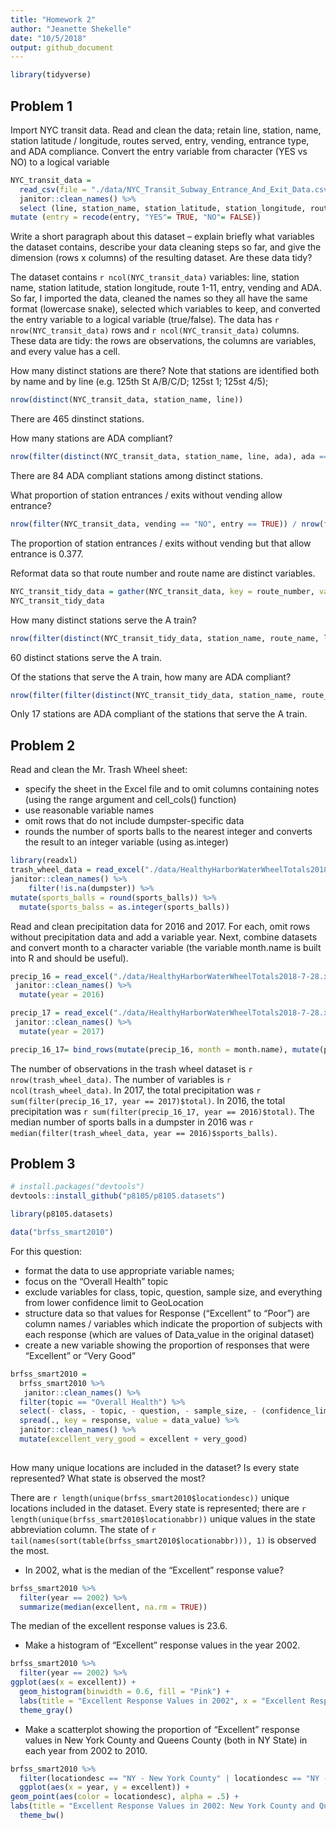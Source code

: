 ```yaml
---
title: "Homework 2"
author: "Jeanette Shekelle"
date: "10/5/2018"
output: github_document
---
```

```r
library(tidyverse)
```

## Problem 1


Import NYC transit data. Read and clean the data; retain line, station, name, station latitude / longitude, routes served, entry, vending, entrance type, and ADA compliance. Convert the entry variable from character (YES vs NO) to a logical variable

```r
NYC_transit_data = 
  read_csv(file = "./data/NYC_Transit_Subway_Entrance_And_Exit_Data.csv") %>%
  janitor::clean_names() %>%
  select (line, station_name, station_latitude, station_longitude, route1, route2, route3, route4, route5, route6, route7, route8, route9, route10, route11, entry, vending, ada) %>%
mutate (entry = recode(entry, "YES"= TRUE, "NO"= FALSE))

```


Write a short paragraph about this dataset – explain briefly what variables the dataset contains, describe your data cleaning steps so far, and give the dimension (rows x columns) of the resulting dataset. Are these data tidy?

The dataset contains `r ncol(NYC_transit_data)` variables: line, station name, station latitude, station longitude, route 1-11, entry, vending and ADA. So far, I imported the data, cleaned the names so they all have the same format (lowercase snake), selected which variables to keep, and converted the entry variable to a logical variable (true/false). The data has `r nrow(NYC_transit_data)` rows and `r ncol(NYC_transit_data)` columns. These data are tidy: the rows are observations, the columns are variables, and every value has a cell. 


How many distinct stations are there? Note that stations are identified both by name and by line (e.g. 125th St A/B/C/D; 125st 1; 125st 4/5);
```r
nrow(distinct(NYC_transit_data, station_name, line))
```

There are 465 dinstinct stations. 



How many stations are ADA compliant?

```r
nrow(filter(distinct(NYC_transit_data, station_name, line, ada), ada == TRUE))
```

There are 84 ADA compliant stations among distinct stations. 



What proportion of station entrances / exits without vending allow entrance?

```r
nrow(filter(NYC_transit_data, vending == "NO", entry == TRUE)) / nrow(filter(NYC_transit_data, vending == "NO"))
```

The proportion of station entrances / exits without vending but that allow entrance is 0.377. 



Reformat data so that route number and route name are distinct variables. 

```r
NYC_transit_tidy_data = gather(NYC_transit_data, key = route_number, value = route_name, route1:route11)
NYC_transit_tidy_data
```



How many distinct stations serve the A train? 

```r
nrow(filter(distinct(NYC_transit_tidy_data, station_name, route_name, line), route_name == "A"))
```

60 distinct stations serve the A train. 



Of the stations that serve the A train, how many are ADA compliant?

```r
nrow(filter(filter(distinct(NYC_transit_tidy_data, station_name, route_name, line, ada), route_name == "A"), ada == TRUE))
```

Only 17 stations are ADA compliant of the stations that serve the A train.




## Problem 2


Read and clean the Mr. Trash Wheel sheet:

- specify the sheet in the Excel file and to omit columns containing notes (using the range argument and cell_cols() function)
- use reasonable variable names
- omit rows that do not include dumpster-specific data
- rounds the number of sports balls to the nearest integer and converts the result to an integer variable (using  as.integer)


```r
library(readxl)
trash_wheel_data = read_excel("./data/HealthyHarborWaterWheelTotals2018-7-28.xlsx", "Mr. Trash Wheel", range = "A2:N338")  %>% 
janitor::clean_names() %>% 
    filter(!is.na(dumpster)) %>% 
mutate(sports_balls = round(sports_balls)) %>% 
  mutate(sports_balss = as.integer(sports_balls))
```


Read and clean precipitation data for 2016 and 2017. For each, omit rows without precipitation data and add a variable year. Next, combine datasets and convert month to a character variable (the variable  month.name is built into R and should be useful).

```r
precip_16 = read_excel("./data/HealthyHarborWaterWheelTotals2018-7-28.xlsx", "2016 Precipitation", range = "A2:B14")  %>% 
 janitor::clean_names() %>% 
  mutate(year = 2016)

precip_17 = read_excel("./data/HealthyHarborWaterWheelTotals2018-7-28.xlsx", "2017 Precipitation", range = "A2:B14")  %>% 
 janitor::clean_names() %>% 
  mutate(year = 2017)

precip_16_17= bind_rows(mutate(precip_16, month = month.name), mutate(precip_17, month = month.name))

```

The number of observations in the trash wheel dataset is `r nrow(trash_wheel_data)`. The number of variables is `r ncol(trash_wheel_data)`. In 2017, the total precipitation was `r sum(filter(precip_16_17, year == 2017)$total)`. In 2016, the total precipitation was `r sum(filter(precip_16_17, year == 2016)$total)`. The median number of sports balls in a dumpster in 2016 was `r median(filter(trash_wheel_data, year == 2016)$sports_balls)`. 



## Problem 3

```r
# install.packages("devtools")
devtools::install_github("p8105/p8105.datasets")
```

```r
library(p8105.datasets)
```

```r
data("brfss_smart2010")
```

For this question:

- format the data to use appropriate variable names;
- focus on the “Overall Health” topic
- exclude variables for class, topic, question, sample size, and everything from lower confidence limit to GeoLocation
- structure data so that values for Response (“Excellent” to “Poor”) are column names / variables which indicate the proportion of subjects with each response (which are values of Data_value in the original dataset)
- create a new variable showing the proportion of responses that were “Excellent” or “Very Good”

```r
brfss_smart2010 = 
  brfss_smart2010 %>% 
   janitor::clean_names() %>% 
  filter(topic == "Overall Health") %>% 
  select(- class, - topic, - question, - sample_size, - (confidence_limit_low:geo_location)) %>% 
  spread(., key = response, value = data_value) %>% 
  janitor::clean_names() %>% 
  mutate(excellent_very_good = excellent + very_good)
 

```


How many unique locations are included in the dataset? Is every state represented? What state is observed the most?

There are `r length(unique(brfss_smart2010$locationdesc))` unique locations included in the dataset. Every state is represented; there are `r length(unique(brfss_smart2010$locationabbr))` unique values in the state abbreviation column. The state of `r tail(names(sort(table(brfss_smart2010$locationabbr))), 1)` is observed the most. 


- In 2002, what is the median of the “Excellent” response value?

```r
brfss_smart2010 %>% 
  filter(year == 2002) %>% 
  summarize(median(excellent, na.rm = TRUE))
```

The median of the excellent response values is 23.6. 

- Make a histogram of “Excellent” response values in the year 2002.

```r
brfss_smart2010 %>% 
  filter(year == 2002) %>% 
ggplot(aes(x = excellent)) + 
  geom_histogram(binwidth = 0.6, fill = "Pink") +
  labs(title = "Excellent Response Values in 2002", x = "Excellent Response", y = "Frequency", caption = "Data: BRFSS Smart 2012") +
  theme_gray()
```


- Make a scatterplot showing the proportion of “Excellent” response values in New York County and Queens County (both in NY State) in each year from 2002 to 2010.

```r
brfss_smart2010 %>% 
  filter(locationdesc == "NY - New York County" | locationdesc == "NY - Queens County") %>% 
  ggplot(aes(x = year, y = excellent)) +
geom_point(aes(color = locationdesc), alpha = .5) +
labs(title = "Excellent Response Values in 2002: New York County and Queens County", x = "Year", y = "Proportion with Excellent Response", caption = "Data: BRFSS Smart 2012") +
  theme_bw()

```

